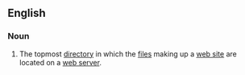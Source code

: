 ==English==

===Noun===
{{en-noun}}

# {{lb|en|Internet}} The topmost [[directory]] in which the [[file]]s making up a [[web site]] are located on a [[web server]].